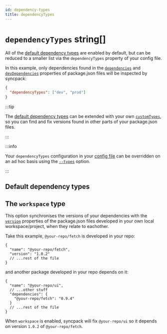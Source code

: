 ```yaml
---
id: dependency-types
title: dependencyTypes
---
```



# `dependencyTypes` string[]

<Pills optional />

All of the [default dependency types](#default-dependency-types) are enabled by
default, but can be reduced to a smaller list via the `dependencyTypes` property
of your config file.

In this example, only dependencies found in the
[`dependencies`](https://docs.npmjs.com/cli/v9/configuring-npm/package-json#dependencies)
and
[`devDependencies`](https://docs.npmjs.com/cli/v9/configuring-npm/package-json#devDependencies)
properties of package.json files will be inspected by syncpack:

```json
{
  "dependencyTypes": ["dev", "prod"]
}
```

:::tip

The [default dependency types](#default-dependency-types) can be extended with
your own [`customTypes`](./custom-types.mdx), so you can find and fix versions
found in other parts of your package.json files.

:::

:::info

Your `dependencyTypes` configuration in your [config file](../config-file.mdx)
can be overridden on an ad hoc basis using the [`--types`](../option/types.mdx)
option.

:::

## Default dependency types

<DefaultDependencyTypes />

## The `workspace` type

This option synchronises the versions of your dependencies with the
[`version`](https://docs.npmjs.com/cli/v9/configuring-npm/package-json#version)
properties of the package.json files developed in your own local
workspace/project, when they relate to eachother.

Take this example, `@your-repo/fetch` is developed in your repo:

```jsonc
{
  "name": "@your-repo/fetch",
  "version": "1.0.2"
  // ...rest of the file
}
```

and another package developed in your repo depends on it:

```jsonc
{
  "name": "@your-repo/ui",
  // ...other stuff
  "dependencies": {
    "@your-repo/fetch": "0.9.4"
  }
  // ...rest of the file
}
```

When `workspace` is enabled, syncpack will fix `@your-repo/ui` so it depends on
version `1.0.2` of `@your-repo/fetch`.
